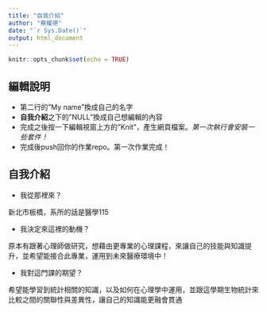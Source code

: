 ```yaml
---
title: "自我介紹"
author: "蔡耀德"
date: "`r Sys.Date()`"
output: html_document
---
```


```r
knitr::opts_chunk$set(echo = TRUE)
```

## 編輯說明

- 第二行的"My name"換成自己的名字
- **自我介紹**之下的"NULL"換成自己想編輯的內容
- 完成之後按一下編輯視窗上方的"Knit"，產生網頁檔案。*第一次執行會安裝一些套件！*
- 完成後push回你的作業repo。第一次作業完成！

## 自我介紹

- 我從那裡來？ 

新北市板橋，系所的話是醫學115

- 我決定來這裡的動機？

原本有跟著心理師做研究，想藉由更專業的心理課程，來讓自己的技能與知識提升，並希望能接合此專業，運用到未來醫療環境中！

- 我對這門課的期望？

希望能學習到統計相關的知識，以及如何在心理學中運用，並跟這學期生物統計來比較之間的關聯性與差異性，讓自己的知識能更融會貫通
